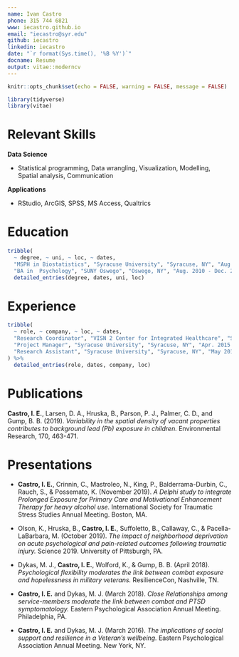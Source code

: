 ```yaml
---
name: Ivan Castro
phone: 315 744 6821
www: iecastro.github.io
email: "iecastro@syr.edu"
github: iecastro
linkedin: iecastro
date: "`r format(Sys.time(), '%B %Y')`"
docname: Resume
output: vitae::moderncv
---
```


```r
knitr::opts_chunk$set(echo = FALSE, warning = FALSE, message = FALSE)

library(tidyverse)
library(vitae)
```
# Relevant Skills

__Data Science__

* Statistical programming, Data wrangling, Visualization, Modelling, Spatial analysis, Communication

__Applications__

* RStudio, ArcGIS, SPSS, MS Access, Qualtrics


# Education
```r
tribble(
  ~ degree, ~ uni, ~ loc, ~ dates,
  "MSPH in Biostatistics", "Syracuse University", "Syracuse, NY", "Aug. 2016 - May 2018",
  "BA in  Psychology", "SUNY Oswego", "Oswego, NY", "Aug. 2010 - Dec. 2013") %>% 
  detailed_entries(degree, dates, uni, loc)

```


# Experience
```r
tribble(
  ~ role, ~ company, ~ loc, ~ dates,
  "Research Coordinator", "VISN 2 Center for Integrated Healthcare", "Syracuse, NY", "Aug. 2018 - Present",
  "Project Manager", "Syracuse University", "Syracuse, NY", "Apr. 2015 - May 2019",
  "Research Assistant", "Syracuse University", "Syracuse, NY", "May 2016 - May 2018",
) %>% 
  detailed_entries(role, dates, company, loc)
```


# Publications

__Castro, I. E.__, Larsen, D. A., Hruska, B., Parson, P. J., Palmer, C. D., and Gump, B. B. (2019). *Variability in the spatial density of vacant properties contributes to background lead (Pb) exposure in children.* Environmental Research, 170, 463-471.

# Presentations

- **Castro, I. E.**, Crinnin, C., Mastroleo, N., King, P., Balderrama-Durbin, C., Rauch, S., & Possemato, K. (November 2019). *A Delphi study to integrate Prolonged Exposure for Primary Care and Motivational Enhancement Therapy for heavy alcohol use.* International Society for Traumatic Stress Studies Annual Meeting. Boston, MA.  

- Olson, K., Hruska, B., **Castro, I. E.**, Suffoletto, B., Callaway, C., & Pacella-LaBarbara, M. (October 2019). *The impact of neighborhood deprivation on acute psychological and pain-related outcomes following traumatic injury.* Science 2019. University of Pittsburgh, PA.    

- Dykas, M. J., __Castro, I. E.__, Wolford, K., & Gump, B. B. (April 2018). *Psychological flexibility moderates the link between combat exposure and hopelessness in military veterans.* ResilienceCon, Nashville, TN.  

- __Castro, I. E.__ and Dykas, M. J. (March 2018). *Close Relationships among service-members moderate the link between combat and PTSD symptomatology.* Eastern Psychological Association Annual Meeting. Philadelphia, PA.   

- __Castro, I. E.__ and Dykas, M. J. (March 2016). *The implications of social support and resilience in a Veteran's wellbeing.*  Eastern Psychological Association Annual Meeting. New York, NY.  


